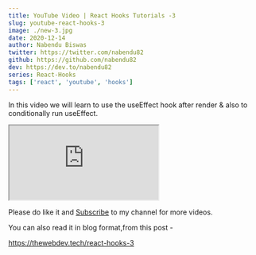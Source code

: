 ```yaml
---
title: YouTube Video | React Hooks Tutorials -3
slug: youtube-react-hooks-3
image: ./new-3.jpg
date: 2020-12-14
author: Nabendu Biswas
twitter: https://twitter.com/nabendu82
github: https://github.com/nabendu82
dev: https://dev.to/nabendu82
series: React-Hooks
tags: ['react', 'youtube', 'hooks']
---
```


In this video we will learn to use the useEffect hook after render & also to conditionally run useEffect.

<div className={styles.resp__container}>

<iframe className={styles.resp__iframe} src="https://www.youtube.com/embed/zSv1IylhI0s" gesture="media"  allow="encrypted-media" allowfullscreen></iframe>

</div>

Please do like it and [Subscribe](https://www.youtube.com/channel/UCRf7mazcufqZxd2pR3oQJuQ?sub_confirmation=1) to my channel for more videos.

You can also read it in blog format,from this post -

https://thewebdev.tech/react-hooks-3